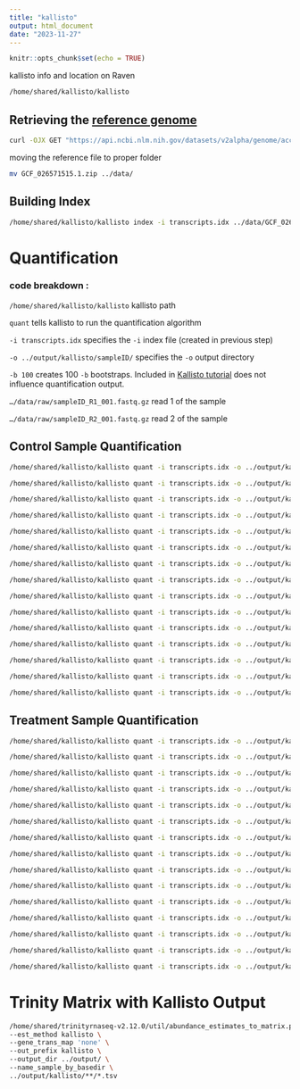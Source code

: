 ```yaml
---
title: "kallisto"
output: html_document
date: "2023-11-27"
---
```


```r
knitr::opts_chunk$set(echo = TRUE)
```

kallisto info and location on Raven

```bash

/home/shared/kallisto/kallisto
```

## Retrieving the [reference genome](https://www.ncbi.nlm.nih.gov/datasets/genome/GCF_026571515.1/)

```bash

curl -OJX GET "https://api.ncbi.nlm.nih.gov/datasets/v2alpha/genome/accession/GCF_026571515.1/download?include_annotation_type=GENOME_FASTA,GENOME_GFF,RNA_FASTA,CDS_FASTA,PROT_FASTA,SEQUENCE_REPORT&filename=GCF_026571515.1.zip" -H "Accept: application/zip" 
```

moving the reference file to proper folder

```bash

mv GCF_026571515.1.zip ../data/

```

## Building Index

```bash

/home/shared/kallisto/kallisto index -i transcripts.idx ../data/GCF_026571515.1.zip

```

# Quantification

### code breakdown :

`/home/shared/kallisto/kallisto` kallisto path

`quant` tells kallisto to run the quantification algorithm

`-i transcripts.idx` specifies the `-i` index file (created in previous step)

`-o ../output/kallisto/sampleID/` specifies the `-o` output directory

`-b 100` creates 100 `-b` bootstraps. Included in [Kallisto tutorial](https://pachterlab.github.io/kallisto/starting) does not influence quantification output.

`…/data/raw/sampleID_R1_001.fastq.gz` read 1 of the sample

`…/data/raw/sampleID_R2_001.fastq.gz` read 2 of the sample

## Control Sample Quantification

```bash

/home/shared/kallisto/kallisto quant -i transcripts.idx -o ../output/kallisto/M-C-216/ -b 100  ../data/raw/M-C-216_R1_001.fastq.gz ../data/raw/M-C-216_R2_001.fastq.gz

```

```bash

/home/shared/kallisto/kallisto quant -i transcripts.idx -o ../output/kallisto/M-C-218/ -b 100  ../data/raw/M-C-218_R1_001.fastq.gz ../data/raw/M-C-218_R2_001.fastq.gz
```

```bash

/home/shared/kallisto/kallisto quant -i transcripts.idx -o ../output/kallisto/M-C-226/ -b 100  ../data/raw/M-C-226_R1_001.fastq.gz ../data/raw/M-C-226_R2_001.fastq.gz
```

```bash

/home/shared/kallisto/kallisto quant -i transcripts.idx -o ../output/kallisto/M-C-306/ -b 100  ../data/raw/M-C-306_R1_001.fastq.gz ../data/raw/M-C-306_R2_001.fastq.gz
```

```bash

/home/shared/kallisto/kallisto quant -i transcripts.idx -o ../output/kallisto/M-C-329/ -b 100  ../data/raw/M-C-329_R1_001.fastq.gz ../data/raw/M-C-329_R2_001.fastq.gz
```

```bash

/home/shared/kallisto/kallisto quant -i transcripts.idx -o ../output/kallisto/M-C-334/ -b 100  ../data/raw/M-C-334_R1_001.fastq.gz ../data/raw/M-C-334_R2_001.fastq.gz
```

```bash

/home/shared/kallisto/kallisto quant -i transcripts.idx -o ../output/kallisto/M-C-337/ -b 100  ../data/raw/M-C-337_R1_001.fastq.gz ../data/raw/M-C-337_R2_001.fastq.gz
```

```bash

/home/shared/kallisto/kallisto quant -i transcripts.idx -o ../output/kallisto/M-C-339/ -b 100  ../data/raw/M-C-339_R1_001.fastq.gz ../data/raw/M-C-339_R2_001.fastq.gz
```

```bash

/home/shared/kallisto/kallisto quant -i transcripts.idx -o ../output/kallisto/M-C-358/ -b 100  ../data/raw/M-C-358_R1_001.fastq.gz ../data/raw/M-C-358_R2_001.fastq.gz
```

```bash

/home/shared/kallisto/kallisto quant -i transcripts.idx -o ../output/kallisto/M-C-360/ -b 100  ../data/raw/M-C-360_R1_001.fastq.gz ../data/raw/M-C-360_R2_001.fastq.gz
```

```bash

/home/shared/kallisto/kallisto quant -i transcripts.idx -o ../output/kallisto/M-C-363/ -b 100  ../data/raw/M-C-363_R1_001.fastq.gz ../data/raw/M-C-363_R2_001.fastq.gz
```

```bash

/home/shared/kallisto/kallisto quant -i transcripts.idx -o ../output/kallisto/M-C-373/ -b 100  ../data/raw/M-C-373_R1_001.fastq.gz ../data/raw/M-C-373_R2_001.fastq.gz
```

```bash

/home/shared/kallisto/kallisto quant -i transcripts.idx -o ../output/kallisto/M-C-482/ -b 100  ../data/raw/M-C-482_R1_001.fastq.gz ../data/raw/M-C-482_R2_001.fastq.gz
```

```bash

/home/shared/kallisto/kallisto quant -i transcripts.idx -o ../output/kallisto/M-C-488/ -b 100  ../data/raw/M-C-488_R1_001.fastq.gz ../data/raw/M-C-488_R2_001.fastq.gz
```

```bash
/home/shared/kallisto/kallisto quant -i transcripts.idx -o ../output/kallisto/M-C-193/ -b 100  ../data/raw/M-C-193_R1_001.fastq.gz ../data/raw/M-C-193_R2_001.fastq.gz
```

## Treatment Sample Quantification

```bash

/home/shared/kallisto/kallisto quant -i transcripts.idx -o ../output/kallisto/M-T-18/ -b 100  ../data/raw/M-T-18_R1_001.fastq.gz ../data/raw/M-T-18_R2_001.fastq.gz
```

```bash

/home/shared/kallisto/kallisto quant -i transcripts.idx -o ../output/kallisto/M-T-20/ -b 100  ../data/raw/M-T-20_R1_001.fastq.gz ../data/raw/M-T-20_R2_001.fastq.gz
```

```bash

/home/shared/kallisto/kallisto quant -i transcripts.idx -o ../output/kallisto/M-T-22/ -b 100  ../data/raw/M-T-22_R1_001.fastq.gz ../data/raw/M-T-22_R2_001.fastq.gz
```

```bash

/home/shared/kallisto/kallisto quant -i transcripts.idx -o ../output/kallisto/M-T-235/ -b 100  ../data/raw/M-T-235_R1_001.fastq.gz ../data/raw/M-T-235_R2_001.fastq.gz
```

```bash

/home/shared/kallisto/kallisto quant -i transcripts.idx -o ../output/kallisto/M-T-245/ -b 100  ../data/raw/M-T-245_R1_001.fastq.gz ../data/raw/M-T-245_R2_001.fastq.gz
```

```bash

/home/shared/kallisto/kallisto quant -i transcripts.idx -o ../output/kallisto/M-T-29/ -b 100  ../data/raw/M-T-29_R1_001.fastq.gz ../data/raw/M-T-29_R2_001.fastq.gz
```

```bash

/home/shared/kallisto/kallisto quant -i transcripts.idx -o ../output/kallisto/M-T-31/ -b 100  ../data/raw/M-T-31_R1_001.fastq.gz ../data/raw/M-T-31_R2_001.fastq.gz
```

```bash

/home/shared/kallisto/kallisto quant -i transcripts.idx -o ../output/kallisto/M-T-32/ -b 100  ../data/raw/M-T-32_R1_001.fastq.gz ../data/raw/M-T-32_R2_001.fastq.gz
```

```bash

/home/shared/kallisto/kallisto quant -i transcripts.idx -o ../output/kallisto/M-T-399/ -b 100  ../data/raw/M-T-399_R1_001.fastq.gz ../data/raw/M-T-399_R2_001.fastq.gz
```

```bash

/home/shared/kallisto/kallisto quant -i transcripts.idx -o ../output/kallisto/M-T-43/ -b 100  ../data/raw/M-T-43_R1_001.fastq.gz ../data/raw/M-T-43_R2_001.fastq.gz
```

```bash

/home/shared/kallisto/kallisto quant -i transcripts.idx -o ../output/kallisto/M-T-44/ -b 100  ../data/raw/M-T-44_R1_001.fastq.gz ../data/raw/M-T-44_R2_001.fastq.gz
```

```bash

/home/shared/kallisto/kallisto quant -i transcripts.idx -o ../output/kallisto/M-T-500/ -b 100  ../data/raw/M-T-500_R1_001.fastq.gz ../data/raw/M-T-500_R2_001.fastq.gz
```

```bash

/home/shared/kallisto/kallisto quant -i transcripts.idx -o ../output/kallisto/M-T-7/ -b 100  ../data/raw/M-T-7_R1_001.fastq.gz ../data/raw/M-T-7_R2_001.fastq.gz
```

```bash

/home/shared/kallisto/kallisto quant -i transcripts.idx -o ../output/kallisto/M-T-83/ -b 100  ../data/raw/M-T-83_R1_001.fastq.gz ../data/raw/M-T-83_R2_001.fastq.gz
```

```bash

/home/shared/kallisto/kallisto quant -i transcripts.idx -o ../output/kallisto/M-T-8/ -b 100  ../data/raw/M-T-8_R1_001.fastq.gz ../data/raw/M-T-8_R2_001.fastq.gz
```

# Trinity Matrix with Kallisto Output

```bash

/home/shared/trinityrnaseq-v2.12.0/util/abundance_estimates_to_matrix.pl \ 
--est_method kallisto \ 
--gene_trans_map 'none' \ 
--out_prefix kallisto \ 
--output_dir ../output/ \ 
--name_sample_by_basedir \ 
../output/kallisto/**/*.tsv


```
